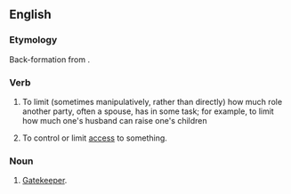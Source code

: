 ==English==

===Etymology===
Back-formation from {{term|gatekeeper}}.

===Verb===
{{en-verb|gatekeeps|gatekeeping|gatekept|gatekept}}

# {{context|sociology|lang=en}} To limit (sometimes manipulatively, rather than directly) how much role another party, often a spouse, has in some task; for example, to  limit how much one's husband can raise one's children
# To control or limit [[access]] to something.

===Noun===
{{en-noun}}

# [[gatekeeper|Gatekeeper]].
{{rfex}}